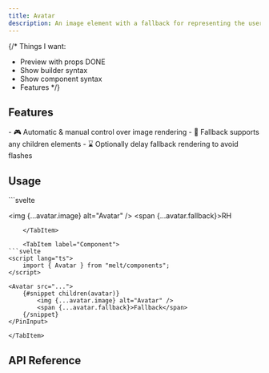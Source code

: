 ```yaml
---
title: Avatar
description: An image element with a fallback for representing the user.
---
```


{/*
Things I want:
- Preview with props DONE
- Show builder syntax
- Show component syntax
- Features
*/}

<Preview client:load />

## Features

<Features>
- 🎮 Automatic & manual control over image rendering
- 🗼 Fallback supports any children elements
- ⌛ Optionally delay fallback rendering to avoid flashes
</Features>

## Usage

<Tabs>
	<TabItem label="Builder">
```svelte
<script lang="ts">
	import { Avatar } from "melt/builders";

	const avatar = new Avatar({src: '...'});
</script>

<img {...avatar.image} alt="Avatar" />
<span {...avatar.fallback}>RH</span>

```
	</TabItem>

	<TabItem label="Component">
```svelte
<script lang="ts">
	import { Avatar } from "melt/components";
</script>

<Avatar src="...">
	{#snippet children(avatar)}
		<img {...avatar.image} alt="Avatar" />
		<span {...avatar.fallback}>Fallback</span>
	{/snippet}
</PinInput>
```
	</TabItem>
</Tabs>

## API Reference

<ApiTable entry="Avatar" />
